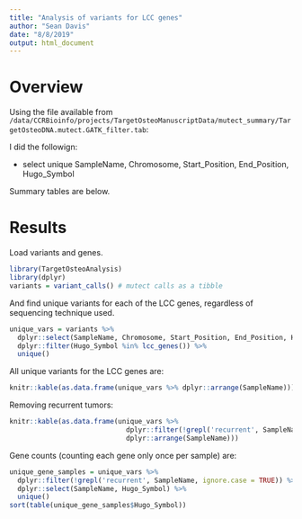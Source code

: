 ```yaml
---
title: "Analysis of variants for LCC genes"
author: "Sean Davis"
date: "8/8/2019"
output: html_document
---
```


# Overview

Using the file available from `/data/CCRBioinfo/projects/TargetOsteoManuscriptData/mutect_summary/TargetOsteoDNA.mutect.GATK_filter.tab`:

I did the followign:

- select unique SampleName, Chromosome, Start_Position, End_Position, Hugo_Symbol

Summary tables are below.

# Results

Load variants and genes.

```r
library(TargetOsteoAnalysis)
library(dplyr)
variants = variant_calls() # mutect calls as a tibble
```

And find unique variants for each of the LCC genes, regardless of sequencing technique used.

```r
unique_vars = variants %>% 
  dplyr::select(SampleName, Chromosome, Start_Position, End_Position, Hugo_Symbol, Variant_Type) %>%
  dplyr::filter(Hugo_Symbol %in% lcc_genes()) %>%
  unique()
```

All unique variants for the LCC genes are:

```r
knitr::kable(as.data.frame(unique_vars %>% dplyr::arrange(SampleName)))
```

Removing recurrent tumors:

```r
knitr::kable(as.data.frame(unique_vars %>%
                             dplyr::filter(!grepl('recurrent', SampleName, ignore.case = TRUE)) %>%
                             dplyr::arrange(SampleName)))
```

Gene counts (counting each gene only once per sample) are:

```r
unique_gene_samples = unique_vars %>% 
  dplyr::filter(!grepl('recurrent', SampleName, ignore.case = TRUE)) %>%
  dplyr::select(SampleName, Hugo_Symbol) %>% 
  unique()
sort(table(unique_gene_samples$Hugo_Symbol))
```


